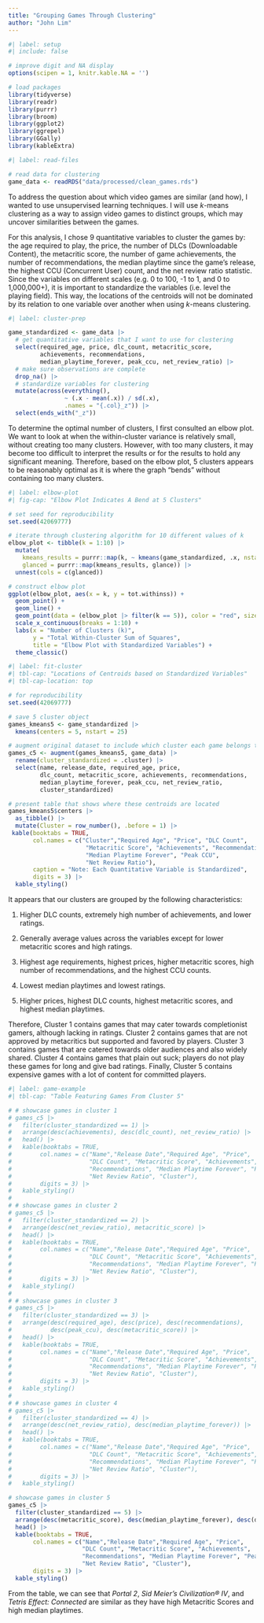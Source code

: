 ```yaml
---
title: "Grouping Games Through Clustering"
author: "John Lim"
---
```


```r
#| label: setup
#| include: false

# improve digit and NA display 
options(scipen = 1, knitr.kable.NA = '')

# load packages
library(tidyverse)
library(readr)
library(purrr)
library(broom)
library(ggplot2)
library(ggrepel)
library(GGally)
library(kableExtra)
```

```r
#| label: read-files

# read data for clustering
game_data <- readRDS("data/processed/clean_games.rds")
```

To address the question about which video games are similar (and how), I wanted to use unsupervised learning techniques. I will use *k*-means clustering as a way to assign video games to distinct groups, which may uncover similarities between the games. 

For this analysis, I chose 9 quantitative variables to cluster the games by: the age required to play, the price, the number of DLCs (Downloadable Content), the metacritic score, the number of game achievements, the number of recommendations, the median playtime since the game's release, the highest CCU (Concurrent User) count, and the net review ratio statistic. Since the variables on different scales (e.g. 0 to 100, -1 to 1, and 0 to 1,000,000+), it is important to standardize the variables (i.e. level the playing field). This way, the locations of the centroids will not be dominated by its relation to one variable over another when using *k*-means clustering.

```r
#| label: cluster-prep

game_standardized <- game_data |>
  # get quantitative variables that I want to use for clustering
  select(required_age, price, dlc_count, metacritic_score,
         achievements, recommendations,
         median_playtime_forever, peak_ccu, net_review_ratio) |>
  # make sure observations are complete
  drop_na() |>
  # standardize variables for clustering
  mutate(across(everything(),
                ~ (.x - mean(.x)) / sd(.x),
                .names = "{.col}_z")) |>
  select(ends_with("_z"))
```

To determine the optimal number of clusters, I first consulted an elbow plot. We want to look at when the within-cluster variance is relatively small, without creating too many clusters. However, with too many clusters, it may become too difficult to interpret the results or for the results to hold any significant meaning. Therefore, based on the elbow plot, 5 clusters appears to be reasonably optimal as it is where the graph "bends" without containing too many clusters.

```r
#| label: elbow-plot
#| fig-cap: "Elbow Plot Indicates A Bend at 5 Clusters"

# set seed for reproducibility
set.seed(42069777)

# iterate through clustering algorithm for 10 different values of k
elbow_plot <- tibble(k = 1:10) |>
  mutate(
    kmeans_results = purrr::map(k, ~ kmeans(game_standardized, .x, nstart=25)),
    glanced = purrr::map(kmeans_results, glance)) |>
  unnest(cols = c(glanced))

# construct elbow plot
ggplot(elbow_plot, aes(x = k, y = tot.withinss)) +
  geom_point() + 
  geom_line() +
  geom_point(data = (elbow_plot |> filter(k == 5)), color = "red", size = 3) +
  scale_x_continuous(breaks = 1:10) +
  labs(x = "Number of Clusters (k)", 
       y = "Total Within-Cluster Sum of Squares",
       title = "Elbow Plot with Standardized Variables") +
  theme_classic()
```

```r
#| label: fit-cluster
#| tbl-cap: "Locations of Centroids based on Standardized Variables"
#| tbl-cap-location: top

# for reproducibility
set.seed(42069777)

# save 5 cluster object
games_kmeans5 <- game_standardized |>
  kmeans(centers = 5, nstart = 25)

# augment original dataset to include which cluster each game belongs to 
games_c5 <- augment(games_kmeans5, game_data) |>
  rename(cluster_standardized = .cluster) |>
  select(name, release_date, required_age, price,
         dlc_count, metacritic_score, achievements, recommendations,
         median_playtime_forever, peak_ccu, net_review_ratio,
         cluster_standardized)

# present table that shows where these centroids are located
games_kmeans5$centers |>
  as_tibble() |>
  mutate(Cluster = row_number(), .before = 1) |>
 kable(booktabs = TRUE,
       col.names = c("Cluster","Required Age", "Price", "DLC Count",
                      "Metacritic Score", "Achievements", "Recommendations",
                      "Median Playtime Forever", "Peak CCU",
                      "Net Review Ratio"),
       caption = "Note: Each Quantitative Variable is Standardized",
       digits = 3) |>
  kable_styling()

```

It appears that our clusters are grouped by the following characteristics:

1. Higher DLC counts, extremely high number of achievements, and lower ratings.

2. Generally average values across the variables except for lower metacritic scores and high ratings.

3. Highest age requirements, highest prices, higher metacritic scores, high number of recommendations, and the highest CCU counts.

4. Lowest median playtimes and lowest ratings.

5. Higher prices, highest DLC counts, highest metacritic scores, and highest median playtimes.

Therefore, Cluster 1 contains games that may cater towards completionist gamers, although lacking in ratings. Cluster 2 contains games that are not approved by metacritics but supported and favored by players. Cluster 3 contains games that are catered towards older audiences and also widely shared. Cluster 4 contains games that plain out suck; players do not play these games for long and give bad ratings. Finally, Cluster 5 contains expensive games with a lot of content for committed players.

```r
#| label: game-example
#| tbl-cap: "Table Featuring Games From Cluster 5"

# # showcase games in cluster 1
# games_c5 |>
#   filter(cluster_standardized == 1) |>
#   arrange(desc(achievements), desc(dlc_count), net_review_ratio) |>
#   head() |>
#   kable(booktabs = TRUE,
#        col.names = c("Name","Release Date","Required Age", "Price",
#                      "DLC Count", "Metacritic Score", "Achievements",
#                      "Recommendations", "Median Playtime Forever", "Peak CCU",
#                      "Net Review Ratio", "Cluster"),
#        digits = 3) |>
#   kable_styling()
# 
# # showcase games in cluster 2
# games_c5 |>
#   filter(cluster_standardized == 2) |>
#   arrange(desc(net_review_ratio), metacritic_score) |>
#   head() |>
#   kable(booktabs = TRUE,
#        col.names = c("Name","Release Date","Required Age", "Price",
#                      "DLC Count", "Metacritic Score", "Achievements",
#                      "Recommendations", "Median Playtime Forever", "Peak CCU",
#                      "Net Review Ratio", "Cluster"),
#        digits = 3) |>
#   kable_styling()
# 
# # showcase games in cluster 3
# games_c5 |>
#   filter(cluster_standardized == 3) |>
#   arrange(desc(required_age), desc(price), desc(recommendations),
#           desc(peak_ccu), desc(metacritic_score)) |>
#   head() |>
#   kable(booktabs = TRUE,
#        col.names = c("Name","Release Date","Required Age", "Price",
#                      "DLC Count", "Metacritic Score", "Achievements",
#                      "Recommendations", "Median Playtime Forever", "Peak CCU",
#                      "Net Review Ratio", "Cluster"),
#        digits = 3) |>
#   kable_styling()
# 
# # showcase games in cluster 4
# games_c5 |>
#   filter(cluster_standardized == 4) |>
#   arrange(desc(net_review_ratio), desc(median_playtime_forever)) |>
#   head() |>
#   kable(booktabs = TRUE,
#        col.names = c("Name","Release Date","Required Age", "Price",
#                      "DLC Count", "Metacritic Score", "Achievements",
#                      "Recommendations", "Median Playtime Forever", "Peak CCU",
#                      "Net Review Ratio", "Cluster"),
#        digits = 3) |>
#   kable_styling()

# showcase games in cluster 5
games_c5 |>
  filter(cluster_standardized == 5) |>
  arrange(desc(metacritic_score), desc(median_playtime_forever), desc(dlc_count), desc(price)) |>
  head() |>
  kable(booktabs = TRUE,
       col.names = c("Name","Release Date","Required Age", "Price",
                     "DLC Count", "Metacritic Score", "Achievements",
                     "Recommendations", "Median Playtime Forever", "Peak CCU",
                     "Net Review Ratio", "Cluster"),
       digits = 3) |>
  kable_styling()

```

From the table, we can see that *Portal 2*, *Sid Meier's Civilization® IV*, and *Tetris Effect: Connected* are similar as they have high Metacritic Scores and high median playtimes.
